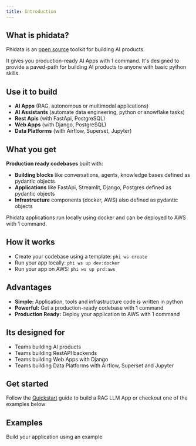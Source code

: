 ```yaml
---
title: Introduction
---
```


## What is phidata?

Phidata is an [open source](https://github.com/phidatahq/phidata) toolkit for building AI products.

It gives you production-ready AI Apps with 1 command. It's designed to provide a paved-path for building AI products to anyone with basic python skills.

## Use it to build

- **AI Apps** (RAG, autonomous or multimodal applications)
- **AI Assistants** (automate data engineering, python or snowflake tasks)
- **Rest Apis** (with FastApi, PostgreSQL)
- **Web Apps** (with Django, PostgreSQL)
- **Data Platforms** (with Airflow, Superset, Jupyter)

## What you get

**Production ready codebases** built with:

- **Building blocks** like conversations, agents, knowledge bases defined as pydantic objects
- **Applications** like FastApi, Streamlit, Django, Postgres defined as pydantic objects
- **Infrastructure** components (docker, AWS) also defined as pydantic objects

Phidata applications run locally using docker and can be deployed to AWS with 1 command.

## How it works

- Create your codebase using a template: `phi ws create`
- Run your app locally: `phi ws up dev:docker`
- Run your app on AWS: `phi ws up prd:aws`

## Advantages

- **Simple:** Application, tools and infrastructure code is written in python
- **Powerful:** Get a production-ready codebase with 1 command
- **Production Ready:** Deploy your application to AWS with 1 command

## Its designed for

- Teams building AI products
- Teams building RestAPI backends
- Teams building Web Apps with Django
- Teams building Data Platforms with Airflow, Superset and Jupyter

## Get started

Follow the [Quickstart](/quickstart/run-local) guide to build a RAG LLM App or checkout one of the examples below

## Examples

Build your application using an example

<Snippet file="examples.mdx" />
